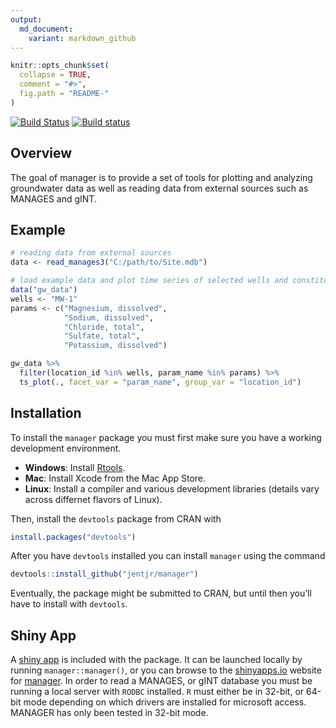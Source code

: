 ```yaml
---
output:
  md_document:
    variant: markdown_github
---
```


<!-- README.md is generated from README.Rmd. Please edit that file -->

```r
knitr::opts_chunk$set(
  collapse = TRUE,
  comment = "#>",
  fig.path = "README-"
)
```

[![Build Status](https://travis-ci.org/jentjr/manager.svg?branch=master)](https://travis-ci.org/jentjr/manager)
[![Build status](https://ci.appveyor.com/api/projects/status/wmatiqqb5e8v01lp/branch/master?svg=true)](https://ci.appveyor.com/project/jentjr/manager/branch/master)

## Overview
The goal of manager is to provide a set of tools for plotting and analyzing
groundwater data as well as reading data from external sources such as MANAGES
and gINT.

## Example
```r
# reading data from external sources
data <- read_manages3("C:/path/to/Site.mdb")
```
```r
# load example data and plot time series of selected wells and constituents
data("gw_data")
wells <- "MW-1"
params <- c("Magnesium, dissolved", 
            "Sodium, dissolved", 
            "Chloride, total", 
            "Sulfate, total", 
            "Potassium, dissolved")

gw_data %>%
  filter(location_id %in% wells, param_name %in% params) %>%
  ts_plot(., facet_var = "param_name", group_var = "location_id")
```

## Installation

To install the `manager` package you must first make sure you have a working 
development environment.

* **Windows**: Install [Rtools](http://cran.r-project.org/bin/windows/Rtools/).  
* **Mac**: Install Xcode from the Mac App Store.  
* **Linux**: Install a compiler and various development libraries (details vary across differnet flavors of Linux).  

Then, install the `devtools` package from CRAN with 
```R
install.packages("devtools")
```
After you have `devtools` installed you can install `manager` using the command 
```R
devtools::install_github("jentjr/manager")
```
Eventually, the package might be submitted to CRAN, but until then you'll have
to install with `devtools`.

## Shiny App

A [shiny app](http://shiny.rstudio.com) is included with the package. It can 
be launched locally by running `manager::manager()`, or you can browse to the
[shinyapps.io](http://shinyapps.io) website for 
[manager](http://jentjr.shinyapps.io/manager). In order to read a MANAGES, or 
gINT database you must be running  a local server with `RODBC` installed. 
`R` must either be in 32-bit, or 64-bit mode depending on which drivers are installed for microsoft access. MANAGER has only been tested in 32-bit mode.